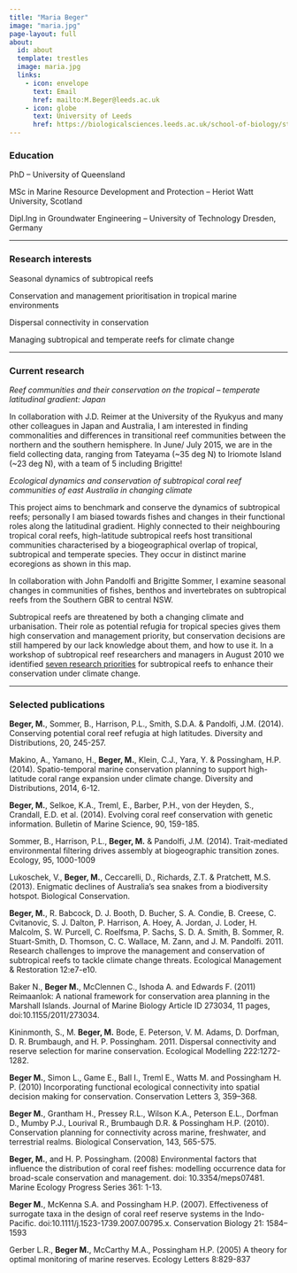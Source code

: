 ```yaml
---
title: "Maria Beger"
image: "maria.jpg"
page-layout: full
about:
  id: about
  template: trestles
  image: maria.jpg
  links:
    - icon: envelope
      text: Email
      href: mailto:M.Beger@leeds.ac.uk
    - icon: globe
      text: University of Leeds
      href: https://biologicalsciences.leeds.ac.uk/school-of-biology/staff/24/dr-maria-beger
---
```


### Education

PhD – University of Queensland

MSc in Marine Resource Development and Protection –  Heriot Watt University, Scotland

Dipl.Ing in Groundwater Engineering – University of Technology Dresden, Germany

---

### Research interests

Seasonal dynamics of subtropical reefs

Conservation and management prioritisation in tropical marine environments

Dispersal connectivity in conservation

Managing subtropical and temperate reefs for climate change

---

### Current research

*Reef communities and their conservation on the tropical – temperate latitudinal gradient: Japan*

In collaboration with J.D. Reimer at the University of the Ryukyus and many other colleagues in Japan and Australia, I am interested in finding commonalities and differences in transitional reef communities between the northern and the southern hemisphere.  In June/ July 2015, we are in the field collecting data, ranging from Tateyama (~35 deg N) to Iriomote Island (~23 deg N), with a team of 5 including Brigitte!

*Ecological dynamics and conservation of subtropical coral reef communities of east Australia in changing climate*

This project aims to benchmark and conserve the dynamics of subtropical reefs; personally I am biased towards fishes and changes in their functional roles along the latitudinal gradient.  Highly connected to their neighbouring tropical coral reefs, high-latitude subtropical reefs host transitional communities characterised by a biogeographical overlap of tropical, subtropical and temperate species. They occur in distinct marine ecoregions as shown in this map.

In collaboration with John Pandolfi and Brigitte Sommer, I examine seasonal changes in communities of fishes, benthos and invertebrates on subtropical reefs from the Southern GBR to central NSW.

Subtropical reefs are threatened by both a changing climate and urbanisation. Their role as potential refugia for tropical species gives them high conservation and management priority, but conservation decisions are still hampered by our lack knowledge about them, and how to use it.  In a workshop of subtropical reef researchers and managers in August 2010 we identified [seven research priorities](www.susra.org) for subtropical reefs to enhance their conservation under climate change.

---

### Selected publications

**Beger, M.**, Sommer, B., Harrison, P.L., Smith, S.D.A. & Pandolfi, J.M. (2014). Conserving potential coral reef refugia at high latitudes. Diversity and Distributions, 20, 245-257.

Makino, A., Yamano, H., **Beger, M.**, Klein, C.J., Yara, Y. & Possingham, H.P. (2014). Spatio-temporal marine conservation planning to support high-latitude coral range expansion under climate change. Diversity and Distributions, 2014, 6-12.

**Beger, M.**, Selkoe, K.A., Treml, E., Barber, P.H., von der Heyden, S., Crandall, E.D. et al. (2014). Evolving coral reef conservation with genetic information. Bulletin of Marine Science, 90, 159-185.

Sommer, B., Harrison, P.L., **Beger, M.** & Pandolfi, J.M. (2014). Trait-mediated environmental filtering drives assembly at biogeographic transition zones. Ecology, 95, 1000-1009

Lukoschek, V., **Beger, M.**, Ceccarelli, D., Richards, Z.T. & Pratchett, M.S. (2013). Enigmatic declines of Australia’s sea snakes from a biodiversity hotspot. Biological Conservation.

**Beger, M.**, R. Babcock, D. J. Booth, D. Bucher, S. A. Condie, B. Creese, C. Cvitanovic, S. J. Dalton, P. Harrison, A. Hoey, A. Jordan, J. Loder, H. Malcolm, S. W. Purcell, C. Roelfsma, P. Sachs, S. D. A. Smith, B. Sommer, R. Stuart-Smith, D. Thomson, C. C. Wallace, M. Zann, and J. M. Pandolfi. 2011. Research challenges to improve the management and conservation of subtropical reefs to tackle climate change threats. Ecological Management & Restoration 12:e7-e10.

Baker N., **Beger M.**, McClennen C., Ishoda A. and Edwards F. (2011) Reimaanlok: A national framework for conservation area planning in the Marshall Islands. Journal of Marine Biology Article ID 273034, 11 pages, doi:10.1155/2011/273034.

Kininmonth, S., M. **Beger, M.** Bode, E. Peterson, V. M. Adams, D. Dorfman, D. R. Brumbaugh, and H. P. Possingham. 2011. Dispersal connectivity and reserve selection for marine conservation. Ecological Modelling 222:1272-1282.

**Beger M.**, Simon L., Game E., Ball I., Treml E., Watts M. and Possingham H. P. (2010) Incorporating functional ecological connectivity into spatial decision making for conservation. Conservation Letters 3, 359–368.

**Beger M.**, Grantham H., Pressey R.L., Wilson K.A., Peterson E.L., Dorfman D., Mumby P.J., Lourival R., Brumbaugh D.R. & Possingham H.P. (2010). Conservation planning for connectivity across marine, freshwater, and terrestrial realms. Biological Conservation, 143, 565-575.

**Beger, M.**, and H. P. Possingham. (2008) Environmental factors that influence the distribution of coral reef fishes: modelling occurrence data for broad-scale conservation and management. doi: 10.3354/meps07481. Marine Ecology Progress Series 361: 1-13.

**Beger M.**, McKenna S.A. and Possingham H.P. (2007). Effectiveness of surrogate taxa in the design of coral reef reserve systems in the Indo-Pacific. doi:10.1111/j.1523-1739.2007.00795.x. Conservation Biology 21: 1584–1593

Gerber L.R., **Beger M.**, McCarthy M.A., Possingham H.P. (2005) A theory for optimal monitoring of marine reserves. Ecology Letters 8:829-837